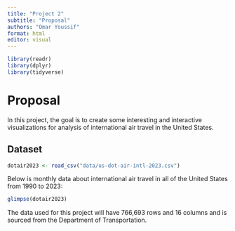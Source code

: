 ```yaml
---
title: "Project 2"
subtitle: "Proposal"
authors: "Omar Youssif"
format: html
editor: visual
---
```


```r
library(readr)
library(dplyr)
library(tidyverse)
```

# Proposal

In this project, the goal is to create some interesting and interactive visualizations for analysis of international air travel in the United States. 

## Dataset

```r

dotair2023 <- read_csv("data/us-dot-air-intl-2023.csv")
```

Below is monthly data about international air travel in all of the United States from 1990 to 2023:

```r
glimpse(dotair2023)
```

The data used for this project will have 766,693 rows and 16 columns and is sourced from the Department of Transportation.
